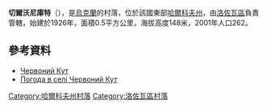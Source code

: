 {{coord|49|2|43|N|36|23|10|E|scale:100000_region:UA|display=title}}

'''切爾沃尼庫特'''（{{lang-uk|Червоний Кут}}），是[[烏克蘭|烏克蘭]]的村落，位於該國東部[[哈爾科夫州|哈爾科夫州]]，由[[洛佐瓦區|洛佐瓦區]]負責管轄，始建於1926年，面積0.5平方公里，海拔高度148米，2001年人口262。

==參考資料==
* [http://w1.c1.rada.gov.ua/pls/z7502/A005?rdat1=09.01.2009&rf7571=33707 Червоний Кут]{{dead link|date=2017年11月 |bot=InternetArchiveBot |fix-attempted=yes }}
* [http://weather.in.ua/ua/har'kovskaja/28063 Погода в селі Червоний Кут]{{Wayback|url=http://weather.in.ua/ua/har%27kovskaja/28063 |date=20200806072449 }}

{{DEFAULTSORT:Червоний Кут}}
[[Category:哈爾科夫州村落|Category:哈爾科夫州村落]]
[[Category:洛佐瓦區村落|Category:洛佐瓦區村落]]


{{Kharkiv-geo-stub}}